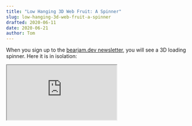 ```yaml
---
title: "Low Hanging 3D Web Fruit: A Spinner"
slug: low-hanging-3d-web-fruit-a-spinner
drafted: 2020-06-11
date: 2020-06-21
author: Tom
---
```


<!-- import PerfChart from "./perf-chart.js"

<PerfChart /> -->

When you sign up to the [bearjam.dev newsletter](/#newsletter-signup), you will
see a 3D loading spinner. Here it is in isolation:

<iframe src="https://codesandbox.io/embed/github/mysterybear/blog-post-demos/tree/83b3bf8c0b093935be104ca7f0493df0927c2cf5/packages/3d-spinner?module=/components/spinner-3d.tsx" />

We needed something to indicate the loading state during subscription, and I was
also keen to get my feet wet in the 3D web space, so... two birds one stone.

Looking at the
[react-three-fiber](https://github.com/react-spring/react-three-fiber) (R3F)
demos and how little code is needed to spin a box, it seems the ideal
entry-level 3D project (especially suiting our isometric cube logo!)

However, R3F is difficult to grok without having coded with Three.js. **I
strongly recommend starting Three.js code before porting to R3F** in order to
understand the underlying API.

Here are the resources that got me going with Three.js and R3F.

## Resources

### Three.js

- [Three.js Fundamentals](https://threejsfundamentals.org), especially:
  - [Basics](https://threejsfundamentals.org/threejs/lessons/threejs-fundamentals.html)
  - [Cameras](https://threejsfundamentals.org/threejs/lessons/threejs-cameras.html)
- Three.js [helpers](https://threejs.org/examples/?q=helpers) and
  [controls](https://threejs.org/examples/?q=controls)

### react-three-fiber

- [Bringing WebGL to React](https://www.youtube.com/watch?v=YyqBdN71nFs), a
  presentation by [Paul Henschel](https://twitter.com/0xca0a)
- The [R3F GitHub repository](https://github.com/react-spring/react-three-fiber)
  is full of documentation and examples.

The thing to understand about R3F is that it's a **react reconciler** (again,
see [Henschel's conference talk](https://www.youtube.com/watch?v=YyqBdN71nFs)).
This basically means that **it transforms JSX code to Three.js API calls**. The
available mappings can be seen in these
[type declarations](https://github.com/react-spring/react-three-fiber/blob/86b0f78d684ee9f25135f490b9159919cf486697/src/three-types.ts#L71-L298).

## Lazy Loading

If you run Lighthouse before and after including R3F in your code, you'll notice
a big performance hit (due to size of Three.js). This can be overcome with lazy
loading, which can be implemented in a
[variety of ways](https://web.dev/fast/#lazy-load-images-and-video).

In our case, it made sense to use a combination of
[dynamic imports](https://webpack.js.org/guides/code-splitting/#dynamic-imports)
and the
[Intersection Observer API](https://developer.mozilla.org/en-US/docs/Web/API/Intersection_Observer_API).

Fortunately there are very nice wrapper libaries such as
[loadable components](https://loadable-components.com/) and
[react-intersection-observer](https://github.com/thebuilder/react-intersection-observer).

Here is a CodeSandbox with lazy loading implemented
([Next.js ships its own dynamic import library](https://nextjs.org/docs/advanced-features/dynamic-import),
so we used that instead of loadable-components here; the API is practically the
same):

<iframe src="https://codesandbox.io/embed/github/mysterybear/blog-post-demos/tree/83b3bf8c0b093935be104ca7f0493df0927c2cf5/packages/3d-spinner-lazy?module=/pages/index.tsx" />
